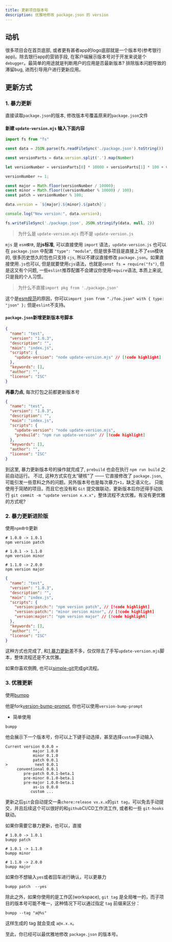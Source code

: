```yaml
---
title: 更新项目版本号
description: 优雅地修改 package.json 的 version
---
```


## 动机

很多项目会在首页底部, 或者更有甚者app的logo底部就是一个版本号(参考银行app)。除去银行app的营销手段, 在客户端展示版本号对于开发来说是个`debugger`。最简单的用途就是判断用户的应用是否最新版本? 排除版本问题导致的滞留bug, 进而引导用户进行更新应用。


## 更新方式

### 1. 暴力更新

直接读取`package.json`的版本, 修改版本号覆盖原来的`package.json`文件

#### 新建 `update-version.mjs` 输入下面内容

```js title="update-version.mjs"
import fs from "fs"

const data = JSON.parse(fs.readFileSync('./package.json').toString())

const versionParts = data.version.split('.').map(Number)

let versionNumber = versionParts[0] * 10000 + versionParts[1] * 100 + versionParts[2];

versionNumber += 1;

const major = Math.floor(versionNumber / 10000);
const minor = Math.floor((versionNumber % 10000) / 100);
const patch = versionNumber % 100;

data.version = `${major}.${minor}.${patch}`;

console.log("New version:", data.version);

fs.writeFileSync('./package.json', JSON.stringify(data, null, 2))
```

> 为什么是 `update-version.mjs` 而不是 `update-version.js`

`mjs` 是 `esm模块`, 是**js标准**, 可以直接使用 `import` 语法，`update-version.js` 也可以在 `package.json` 中配置 `"type": "module"`, 但是很多项目是直接上不了`esm`模块的, 很多历史悠久的包也只支持 `cjs`, 所以不建议直接修改 `package.json`。如果直接使用`.js`也可以, 但是就要使用`cjs`语法，也就是`const fs = require("fs")`, 但是这又有个问题, 一些`eslint`推荐配置不会建议你使用`require`语法, 本质上来说, 只是我的个人习惯。

> 为什么不直接`import pkg from './package.json'`

这个是[esm规范](https://github.com/tc39/proposal-import-attributes)的原因，你可以`import json from "./foo.json" with { type: "json" };` 但是`eslint`不支持。

#### `package.json`新增更新版本号脚本

```json title="package.json"
{
  "name": "test",
  "version": "1.0.3",
  "description": "",
  "main": "index.js",
  "scripts": {
    "update-version": "node update-version.mjs" // [!code highlight]
  },
  "keywords": [],
  "author": "",
  "license": "ISC"
}
```

**再暴力点**, 每次打包之前都更新版本号

```json title="package.json"
{
  "name": "test",
  "version": "1.0.3",
  "description": "",
  "main": "index.js",
  "scripts": {
    "update-version": "node update-version.mjs",
    "prebuild": "npm run update-version" // [!code highlight]
  },
  "keywords": [],
  "author": "",
  "license": "ISC"
}
```

到这里, 暴力更新版本号的操作就完成了, `prebuild` 也会在执行 `npm run build` 之前自动运行。
不过, 这种方式实在太“硬核”了 —— 它直接修改了 `package.json`, 可能引发一些意料之外的问题。另外版本号也是每次暴力`+1`，缺乏语义化， 只能使用于简陋的项目。而且它也没有和 `Git` 提交做联动，更新版本后你还得手动执行 `git commit -m "update version x.x.x"`，整体流程不太优雅。有没有更优雅的方式呢?

### 2. 暴力更新进阶版

使用`npm命令`更新

``` shell
# 1.0.0 -> 1.0.1
npm version patch

# 1.0.1 -> 1.1.0
npm version minor

# 1.1.0 -> 2.0.0
npm version major
```


```json title="package.json"
{
  "name": "test",
  "version": "1.0.3",
  "description": "",
  "main": "index.js",
  "scripts": {
    "version:patch:": "npm version patch", // [!code highlight]
    "version:patch:": "minor version minor", // [!code highlight]
    "version:major:": "npm version major" // [!code highlight]
  },
  "keywords": [],
  "author": "",
  "license": "ISC"
}
```

这种方式也完成了, 和[1 暴力更新](./2024-04-01#1-暴力更新)差不多，仅仅除去了手写`update-version.mjs`脚本，整体流程还是不太优雅。

如果你喜欢倒腾, 也可以[simple-git](https://www.npmjs.com/package/simple-git)完成git流程。

### 3. 优雅更新

使用[bumpp](https://github.com/antfu-collective/bumpp)

<NodeCmd type="install" cmd="bumpp"/>

他是fork[version-bump-prompt](https://github.com/JS-DevTools/version-bump-prompt), 你也可以使用`version-bump-prompt`

<NodeCmd type="install" cmd="@jsdevtools/version-bump-prompt"/>

- 简单使用

```shell
bumpp
```
他会展示下一个版本号，你可以上下键手动选择，甚至选择`custom`手动输入
```shell
Current version 0.0.0 »
            major 1.0.0
            minor 0.1.0
            patch 0.0.1
>            next 0.0.1
     conventional 0.0.1
        pre-patch 0.0.1-beta.1
        pre-minor 0.1.0-beta.1
        pre-major 1.0.0-beta.1
            as-is 0.0.0
           custom ...
```

更新之后`git`会自动提交一条`chore:release vx.x.x`的`git tag`，可以免去手动提交，并且后续这个可以很好的和`github`CI/CD工作流工作, 或者和一些 `git-hooks`联动。

如果你需要它暴力更新，也可以，直接

``` shell
# 1.0.0 -> 1.0.1
bumpp patch

# 1.0.1 -> 1.1.0
bumpp minor

# 1.1.0 -> 2.0.0
bumpp major
```

如果你不想输入`yes`或者回车进行确认，可以更暴力
``` shell
bumpp patch  --yes
```

除此之外，如果你使用的是工作区(workspace), `git tag` 是全局唯一的，而子项目的版本号可能不唯一，这种情况下可以通过指定 `tag` 前缀来区分：

```shell
bumpp --tag "a@%s"
```

这样生成的 tag 就会变成 `a@x.x.x`。

至此，你已经可以最优雅地修改 `package.json` 的版本号。
